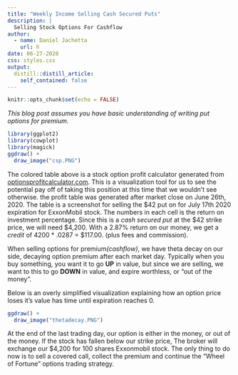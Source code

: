 ```yaml
---
title: "Weekly Income Selling Cash Secured Puts"
description: |
  Selling Stock Options For Cashflow
author:
  - name: Daniel Jachetta
    url: h
date: 06-27-2020
css: styles.css
output:
  distill::distill_article:
    self_contained: false
---
```


```r
knitr::opts_chunk$set(echo = FALSE)
```

*This blog post assumes you have basic understanding of writing put options for premium.*

```r
library(ggplot2)
library(cowplot)
library(magick)
ggdraw() +
  draw_image("csp.PNG") 
```



The colored table above is a stock option profit calculator generated from [optionsprofitcalculator.com](https://www.optionsprofitcalculator.com/). This is a visualization tool for us to see the potential pay off of taking this position at this time that we wouldn't see otherwise. the profit table was generated after market close on June 26th, 2020. The table is a screenshot for selling the $42 put on for July 17th 2020 expiration for ExxonMobil stock. The numbers in each cell is the return on investment percentage. Since this is a *cash secured put* at the $42 strike price, we will need $4,200. With a 2.87% return on our money, we get a *credit* of 4200 * .0287 = $117.00. (plus fees and commission).


When selling options for premium*(cashflow)*, we have theta decay on our side, decaying option premium after each market day. Typically when you buy something, you want it to go **UP** in value, but since we are selling, we want to this to go **DOWN** in value, and expire worthless, or "out of the money".

Below is an overly simplified visualization explaining how an option price loses it's value has time until expiration reaches 0.


```r
ggdraw() +
  draw_image("thetadecay.PNG") 
```

At the end of the last trading day, our option is either in the money, or out of the money. If the stock has fallen below our strike price, The broker will exchange our $4,200 for 100 shares Exxonmobil stock. The only thing to do now is to sell a covered call, collect the premium and continue the "Wheel of Fortune" options trading strategy.


